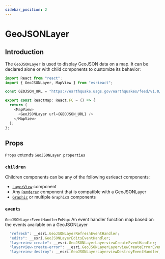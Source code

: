 ```yaml
---
sidebar_position: 2
---
```


# GeoJSONLayer

## Introduction

The `GeoJSONLayer` is used to display GeoJSON data on a map. It can be declared alone or with child components to customize its behavior:

```ts
import React from "react";
import { GeoJSONLayer, MapView } from "esrieact";

const GEOJSON_URL = "https://earthquake.usgs.gov/earthquakes/feed/v1.0/summary/all_month.geojson";

export const ReactMap: React.FC = () => {
  return (
    <MapView>
      <GeoJSONLayer url={GEOJSON_URL} />
    </MapView>
  );
};
```

## Props

`Props` extends [`GeoJSONLayer properties`](https://developers.arcgis.com/javascript/latest/api-reference/esri-layers-GeoJSONLayer.html#properties-summary)

### `children`

Children components can be any of the following esrieact components:

- [`LayerView`](/layer-views) component
- Any [`Renderer`](/category/renderers) component that is compatible with a GeoJSONLayer
- [`Graphic`](TODO) or multiple `Graphic`s components

### `events`

`GeoJSONLayerEventHandlerFnMap`: An event handler function map based on the events available on a GeoJSONLayer

```ts
  "refresh": __esri.GeoJSONLayerRefreshEventHandler;
  "edits": __esri.GeoJSONLayerEditsEventHandler;
  "layerview-create": __esri.GeoJSONLayerLayerviewCreateEventHandler;
  "layerview-create-error": __esri.GeoJSONLayerLayerviewCreateErrorEventHandler;
  "layerview-destroy": __esri.GeoJSONLayerLayerviewDestroyEventHandler;
```
